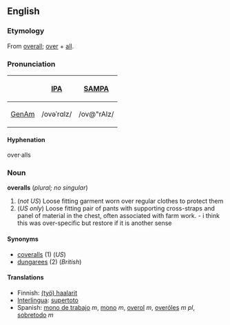 ==English==
===Etymology===
From [[overall]]; [[over]] + [[all]].

===Pronunciation===
{| border=1 cellpadding=5
! !! [[w:IPA|IPA]] !! [[w:SAMPA|SAMPA]]
|-
! [[GenAm]]
| /ovəˈrɑlz/ || /ov@"rAlz/<!-- surely the syllables are "ovər" and "ɑlz"! -->
|}

====Hyphenation====
over·alls

===Noun===
'''overalls''' (''plural; no singular'')

#(''not US'') Loose fitting garment worn over regular clothes to protect them
#(''US only'') Loose fitting pair of pants with supporting cross-straps and panel of material in the chest, often associated with farm work. - i think this was over-specific but restore if it is another sense

====Synonyms====
*[[coveralls]] (1) (''US'')
*[[dungarees]] (2) (''British'')

====Translations====
*Finnish: [[(työ) haalarit]]<!-- is this really wikified correctly? what do the bracketed and unbracketed parts mean? -->
*[[Interlingua]]: [[supertoto]]
*Spanish: [[mono de trabajo]] ''m'', [[mono]] ''m'', [[overol]] ''m'', [[overóles]] ''m pl'', [[sobretodo]] ''m''<!-- isn't this the translation of the adjective "overall"? -->